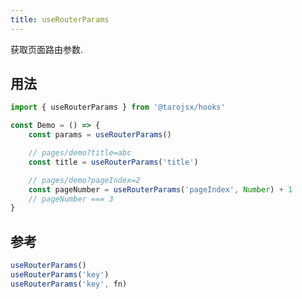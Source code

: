 ```yaml
---
title: useRouterParams
---
```


获取页面路由参数.

## 用法

```jsx
import { useRouterParams } from '@tarojsx/hooks'

const Demo = () => {
    const params = useRouterParams()

    // pages/demo?title=abc
    const title = useRouterParams('title')

    // pages/demo?pageIndex=2
    const pageNumber = useRouterParams('pageIndex', Number) + 1
    // pageNumber === 3
}
```

## 参考

```ts
useRouterParams()
useRouterParams('key')
useRouterParams('key', fn)
```
